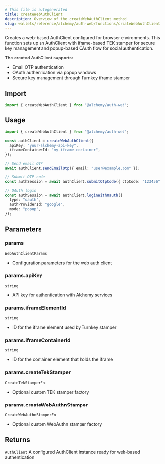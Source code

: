 ```yaml
---
# This file is autogenerated
title: createWebAuthClient
description: Overview of the createWebAuthClient method
slug: wallets/reference/alchemy/auth-web/functions/createWebAuthClient
---
```


Creates a web-based AuthClient configured for browser environments.
This function sets up an AuthClient with iframe-based TEK stamper for secure key management
and popup-based OAuth flow for social authentication.

The created AuthClient supports:

- Email OTP authentication
- OAuth authentication via popup windows
- Secure key management through Turnkey iframe stamper

## Import

```ts
import { createWebAuthClient } from "@alchemy/auth-web";
```

## Usage

```ts
import { createWebAuthClient } from "@alchemy/auth-web";

const authClient = createWebAuthClient({
  apiKey: "your-alchemy-api-key",
  iframeContainerId: "my-iframe-container",
});

// Send email OTP
await authClient.sendEmailOtp({ email: "user@example.com" });

// Submit OTP code
const authSession = await authClient.submitOtpCode({ otpCode: "123456" });

// OAuth login
const authSession = await authClient.loginWithOauth({
  type: "oauth",
  authProviderId: "google",
  mode: "popup",
});
```

## Parameters

### params

`WebAuthClientParams`

- Configuration parameters for the web auth client

### params.apiKey

`string`

- API key for authentication with Alchemy services

### params.iframeElementId

`string`

- ID for the iframe element used by Turnkey stamper

### params.iframeContainerId

`string`

- ID for the container element that holds the iframe

### params.createTekStamper

`CreateTekStamperFn`

- Optional custom TEK stamper factory

### params.createWebAuthnStamper

`CreateWebAuthnStamperFn`

- Optional custom WebAuthn stamper factory

## Returns

`AuthClient`
A configured AuthClient instance ready for web-based authentication
